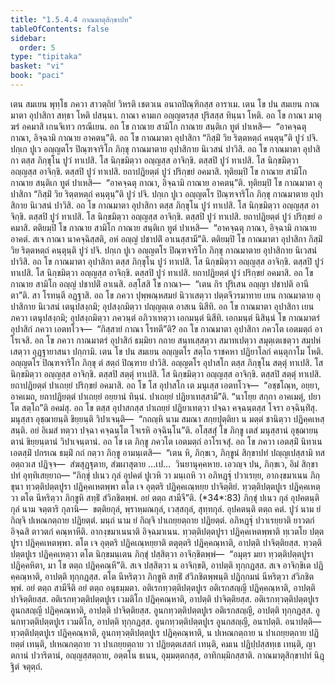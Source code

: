 ```yaml
---
title: "1.5.4.4 กาณมาตุสิกฺขาปท"
tableOfContents: false
sidebar:
  order: 5
type: "tipitaka"
basket: "vi"
book: "paci"
---
```



<DynamicBreadcrumb />

<Division number="230" book="paci">

<Paragraph number="743" book="paci">
เตน สมเยน พุทฺโธ ภควา สาวตฺถิยํ วิหรติ เชตวเน อนาถปิณฺฑิกสฺส อาราเม. เตน โข ปน สมเยน กาณมาตา อุปาสิกา สทฺธา โหติ ปสนฺนา. กาณา คามเก อญฺญตรสฺส ปุริสสฺส ทินฺนา โหติ. อถ โข กาณา มาตุฆรํ อคมาสิ เกนจิเทว กรณีเยน. อถ โข กาณาย สามิโก กาณาย สนฺติเก ทูตํ ปาเหสิ—  “อาคจฺฉตุ กาณา, อิจฺฉามิ กาณาย อาคตนฺ”ติ. อถ โข กาณมาตา อุปาสิกา “กิสฺมิํ วิย ริตฺตหตฺถํ คนฺตุนฺ”ติ ปูวํ ปจิ. ปกฺเก ปูเว อญฺญตโร ปิณฺฑจาริโก ภิกฺขุ กาณมาตาย อุปาสิกาย นิเวสนํ ปาวิสิ. อถ โข กาณมาตา อุปาสิกา ตสฺส ภิกฺขุโน ปูวํ ทาเปสิ. โส นิกฺขมิตฺวา อญฺญสฺส อาจิกฺขิ. ตสฺสปิ ปูวํ ทาเปสิ. โส นิกฺขมิตฺวา อญฺญสฺส อาจิกฺขิ. ตสฺสปิ ปูวํ ทาเปสิ. ยถาปฏิยตฺตํ ปูวํ ปริกฺขยํ อคมาสิ.
</Paragraph>

<Paragraph number="744" book="paci">
ทุติยมฺปิ โข กาณาย สามิโก กาณาย สนฺติเก ทูตํ ปาเหสิ—  “อาคจฺฉตุ กาณา, อิจฺฉามิ กาณาย อาคตนฺ”ติ. ทุติยมฺปิ โข กาณมาตา อุปาสิกา “กิสฺมิํ วิย ริตฺตหตฺถํ คนฺตุนฺ”ติ ปูวํ ปจิ. ปกฺเก ปูเว อญฺญตโร ปิณฺฑจาริโก ภิกฺขุ กาณมาตาย อุปาสิกาย นิเวสนํ ปาวิสิ. อถ โข กาณมาตา อุปาสิกา ตสฺส ภิกฺขุโน ปูวํ ทาเปสิ. โส นิกฺขมิตฺวา อญฺญสฺส อาจิกฺขิ. ตสฺสปิ ปูวํ ทาเปสิ. โส นิกฺขมิตฺวา อญฺญสฺส อาจิกฺขิ. ตสฺสปิ ปูวํ ทาเปสิ. ยถาปฏิยตฺตํ ปูวํ ปริกฺขยํ อคมาสิ.
</Paragraph>

<Paragraph number="745" book="paci">
ตติยมฺปิ โข กาณาย สามิโก กาณาย สนฺติเก ทูตํ ปาเหสิ—  “อาคจฺฉตุ กาณา, อิจฺฉามิ กาณาย อาคตํ. สเจ กาณา นาคจฺฉิสฺสติ, อหํ อญฺญํ ปชาปติํ อาเนสฺสามี”ติ. ตติยมฺปิ โข กาณมาตา อุปาสิกา กิสฺมิํ วิย ริตฺตหตฺถํ คนฺตุนฺติ ปูวํ ปจิ. ปกฺเก ปูเว อญฺญตโร ปิณฺฑจาริโก ภิกฺขุ กาณมาตาย อุปาสิกาย นิเวสนํ ปาวิสิ. อถ โข กาณมาตา อุปาสิกา ตสฺส ภิกฺขุโน ปูวํ ทาเปสิ. โส นิกฺขมิตฺวา อญฺญสฺส อาจิกฺขิ. ตสฺสปิ ปูวํ ทาเปสิ. โส นิกฺขมิตฺวา อญฺญสฺส อาจิกฺขิ. ตสฺสปิ ปูวํ ทาเปสิ. ยถาปฏิยตฺตํ ปูวํ ปริกฺขยํ อคมาสิ. อถ โข กาณาย สามิโก อญฺญํ ปชาปติํ อาเนสิ.
</Paragraph>

<Paragraph number="746" book="paci">
อสฺโสสิ โข กาณา—  “เตน กิร ปุริเสน อญฺญา ปชาปติ อานีตา”ติ. สา โรทนฺตี อฏฺฐาสิ. อถ โข ภควา ปุพฺพณฺหสมยํ นิวาเสตฺวา ปตฺตจีวรมาทาย เยน กาณมาตาย อุปาสิกาย นิเวสนํ เตนุปสงฺกมิ; อุปสงฺกมิตฺวา ปญฺญตฺเต อาสเน นิสีทิ. อถ โข กาณมาตา อุปาสิกา เยน ภควา เตนุปสงฺกมิ; อุปสงฺกมิตฺวา ภควนฺตํ อภิวาเทตฺวา เอกมนฺตํ นิสีทิ. เอกมนฺตํ นิสินฺนํ โข กาณมาตรํ อุปาสิกํ ภควา เอตทโวจ—  “กิสฺสายํ กาณา โรทตี”ติ? อถ โข กาณมาตา อุปาสิกา ภควโต เอตมตฺถํ อาโรเจสิ. อถ โข ภควา กาณมาตรํ อุปาสิกํ ธมฺมิยา กถาย สนฺทเสฺสตฺวา สมาทเปตฺวา สมุตฺเตเชตฺวา สมฺปหํเสตฺวา อุฏฺฐายาสนา ปกฺกามิ.
</Paragraph>

</Division>
<Division number="231" book="paci">

<Paragraph number="747" book="paci">
เตน โข ปน สมเยน อญฺญตโร สตฺโถ ราชคหา ปฏิยาโลกํ คนฺตุกาโม โหติ. อญฺญตโร ปิณฺฑจาริโก ภิกฺขุ ตํ สตฺถํ ปิณฺฑาย ปาวิสิ. อญฺญตโร อุปาสโก ตสฺส ภิกฺขุโน สตฺตุํ ทาเปสิ. โส นิกฺขมิตฺวา อญฺญสฺส อาจิกฺขิ. ตสฺสปิ สตฺตุํ ทาเปสิ. โส นิกฺขมิตฺวา อญฺญสฺส อาจิกฺขิ. ตสฺสปิ สตฺตุํ ทาเปสิ. ยถาปฏิยตฺตํ ปาเถยฺยํ ปริกฺขยํ อคมาสิ. อถ โข โส อุปาสโก เต มนุเสฺส เอตทโวจ—  “อชฺชโณฺห, อยฺยา, อาคเมถ, ยถาปฏิยตฺตํ ปาเถยฺยํ อยฺยานํ ทินฺนํ. ปาเถยฺยํ ปฏิยาเทสฺสามี”ติ. “นาโยฺย สกฺกา อาคเมตุํ, ปยาโต สตฺโถ”ติ อคมํสุ. อถ โข ตสฺส อุปาสกสฺส ปาเถยฺยํ ปฏิยาเทตฺวา ปจฺฉา คจฺฉนฺตสฺส โจรา อจฺฉินฺทิํสุ. มนุสฺสา อุชฺฌายนฺติ ขิยฺยนฺติ วิปาเจนฺติ—  “กถญฺหิ นาม สมณา สกฺยปุตฺติยา น มตฺตํ ชานิตฺวา ปฏิคฺคเหสฺสนฺติ. อยํ อิเมสํ ทตฺวา ปจฺฉา คจฺฉนฺโต โจเรหิ อจฺฉินฺโน”ติ.
</Paragraph>

<Paragraph number="748" book="paci">
อโสฺสสุํ โข ภิกฺขู เตสํ มนุสฺสานํ อุชฺฌายนฺตานํ ขิยฺยนฺตานํ วิปาเจนฺตานํ. อถ โข เต ภิกฺขู ภควโต เอตมตฺถํ อาโรเจสุํ. อถ โข ภควา เอตสฺมิํ นิทาเน เอตสฺมิํ ปกรเณ ธมฺมิํ กถํ กตฺวา ภิกฺขู อามนฺเตสิ—  “เตน หิ, ภิกฺขเว, ภิกฺขูนํ สิกฺขาปทํ ปญฺญเปสฺสามิ ทส อตฺถวเส ปฏิจฺจ—  สํฆสุฏฺฐุตาย, สํฆผาสุตาย …เป…  วินยานุคฺคหาย. เอวญฺจ ปน, ภิกฺขเว, อิมํ สิกฺขาปทํ อุทฺทิเสยฺยาถ—
</Paragraph>

</Division>
<Division number="232" book="paci">

<Paragraph number="749" book="paci">
<Emphasis>“ภิกฺขุํ ปเนว กุลํ อุปคตํ ปูเวหิ วา มนฺเถหิ วา อภิหฏฺฐุํ ปวาเรยฺย, อากงฺขมาเนน ภิกฺขุนา ทฺวตฺติปตฺตปูรา ปฏิคฺคเหตพฺพา ตโต เจ อุตฺตริ ปฏิคฺคเณฺหยฺย ปาจิตฺติยํ. ทฺวตฺติปตฺตปูเร ปฏิคฺคเหตฺวา ตโต นีหริตฺวา ภิกฺขูหิ สทฺธิํ สํวิภชิตพฺพํ. อยํ ตตฺถ สามีจี”</Emphasis>ติ. (*34*:<Emphasis>83</Emphasis>)
</Paragraph>

</Division>
<Division number="233" book="paci">

<Paragraph number="750" book="paci">
<Emphasis>ภิกฺขุํ ปเนว กุลํ อุปคตนฺ</Emphasis>ติ กุลํ นาม จตฺตาริ กุลานิ—  ขตฺติยกุลํ, พฺราหฺมณกุลํ, เวสฺสกุลํ, สุทฺทกุลํ.
</Paragraph>

<Paragraph number="751" book="paci">
<Emphasis>อุปคตนฺ</Emphasis>ติ ตตฺถ คตํ.
</Paragraph>

<Paragraph number="752" book="paci">
<Emphasis>ปูวํ</Emphasis> นาม ยํ กิญฺจิ ปเหณกตฺถาย ปฏิยตฺตํ.
</Paragraph>

<Paragraph number="753" book="paci">
<Emphasis>มนฺถํ</Emphasis> นาม ยํ กิญฺจิ ปาเถยฺยตฺถาย ปฏิยตฺตํ.
</Paragraph>

<Paragraph number="754" book="paci">
<Emphasis>อภิหฏฺฐุํ ปวาเรยฺยา</Emphasis>ติ ยาวตกํ อิจฺฉสิ ตาวตกํ คณฺหาหีติ.
</Paragraph>

<Paragraph number="755" book="paci">
<Emphasis>อากงฺขมาเนนา</Emphasis>ติ อิจฺฉมาเนน.
</Paragraph>

<Paragraph number="756" book="paci">
<Emphasis>ทฺวตฺติปตฺตปูรา ปฏิคฺคเหตพฺพา</Emphasis>ติ ทฺเวตโย ปตฺตปูรา ปฏิคฺคเหตพฺพา.
</Paragraph>

<Paragraph number="757" book="paci">
<Emphasis>ตโต เจ อุตฺตริ ปฏิคเณฺหยฺยา</Emphasis>ติ ตตุตฺตริ ปฏิคฺคณฺหาติ, อาปตฺติ ปาจิตฺติยสฺส.
</Paragraph>

<Paragraph number="758" book="paci">
<Emphasis>ทฺวตฺติปตฺตปูเร ปฏิคฺคเหตฺวา</Emphasis> ตโต นิกฺขมนฺเตน ภิกฺขุํ ปสฺสิตฺวา อาจิกฺขิตพฺพํ—  “อมุตฺร มยา ทฺวตฺติปตฺตปูรา ปฏิคฺคหิตา, มา โข ตตฺถ ปฏิคฺคณฺหี”ติ. สเจ ปสฺสิตฺวา น อาจิกฺขติ, อาปตฺติ ทุกฺกฏสฺส. สเจ อาจิกฺขิเต ปฏิคฺคณฺหาติ, อาปตฺติ ทุกฺกฏสฺส.
</Paragraph>

<Paragraph number="759" book="paci">
<Emphasis>ตโต นีหริตฺวา ภิกฺขูหิ สทฺธิํ สํวิภชิตพฺพนฺ</Emphasis>ติ ปฏิกฺกมนํ นีหริตฺวา สํวิภชิตพฺพํ.
</Paragraph>

<Paragraph number="760" book="paci">
<Emphasis>อยํ ตตฺถ สามีจี</Emphasis>ติ อยํ ตตฺถ อนุธมฺมตา.
</Paragraph>

</Division>
<Division number="234" book="paci">

<Paragraph number="761" book="paci">
อติเรกทฺวตฺติปตฺตปูเร อติเรกสญฺญี ปฏิคฺคณฺหาติ, อาปตฺติ ปาจิตฺติยสฺส. อติเรกทฺวตฺติปตฺตปูเร เวมติโก ปฏิคฺคณฺหาติ, อาปตฺติ ปาจิตฺติยสฺส. อติเรกทฺวตฺติปตฺตปูเร อูนกสญฺญี ปฏิคฺคณฺหาติ, อาปตฺติ ปาจิตฺติยสฺส.
</Paragraph>

<Paragraph number="762" book="paci">
อูนกทฺวตฺติปตฺตปูเร อติเรกสญฺญี, อาปตฺติ ทุกฺกฏสฺส. อูนกทฺวตฺติปตฺตปูเร เวมติโก, อาปตฺติ ทุกฺกฏสฺส. อูนกทฺวตฺติปตฺตปูเร อูนกสญฺญี, อนาปตฺติ.
</Paragraph>

</Division>
<Division number="235" book="paci">

<Paragraph number="763" book="paci">
อนาปตฺติ—  ทฺวตฺติปตฺตปูเร ปฏิคฺคณฺหาติ, อูนกทฺวตฺติปตฺตปูเร ปฏิคฺคณฺหาติ, น ปเหณกตฺถาย น ปาเถยฺยตฺถาย ปฏิยตฺตํ เทนฺติ, ปเหณกตฺถาย วา ปาเถยฺยตฺถาย วา ปฏิยตฺตเสสกํ เทนฺติ, คมเน ปฏิปฺปสฺสทฺเธ เทนฺติ, ญาตกานํ ปวาริตานํ, อญฺญสฺสตฺถาย, อตฺตโน ธเนน, อุมฺมตฺตกสฺส, อาทิกมฺมิกสฺสาติ.

</Paragraph>
</Division>

<Paragraph number="764" type="center" book="paci">
กาณมาตุสิกฺขาปทํ นิฏฺฐิตํ จตุตฺถํ.
</Paragraph>